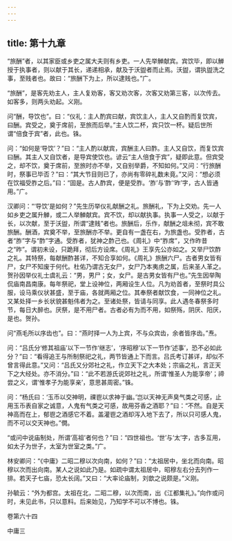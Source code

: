 ```yaml
---
---
---
```

title: 第十九章
---







“旅酬”者，以其家臣或乡吏之属大夫则有乡吏。一人先举觯献宾。宾饮毕，即以觯授于执事者，则以献于其长，递递相承，献及于沃盥者而止焉。沃盥，谓执盥洗之事，至贱者也。故曰：“旅酬下为上，所以逮贱也。”广。

“旅酬”，是客先劝主人，主人复劝客，客又劝次客，次客又劝第三客，以次传去。如客多，则两头劝起。义刚。

问“酬，导饮也”。曰：“仪礼：主人酌宾曰献，宾饮主人，主人又自酌而复饮宾，曰酬。宾受之，奠于席前，至旅而后举。”主人饮二杯，宾只饮一杯。疑后世所谓“倍食于宾”者，此也。铢。

问：“如何是‘导饮’？”曰：“主人酌以献宾，宾酬主人曰酢。主人又自饮，而复饮宾曰酬。其主人又自饮者，是导宾使饮也。谚云“主人倍食于宾”，疑即此意。但宾受之，却不饮，奠于席前，至旅时亦不举，又自别举爵，不知如何。”又问：“行旅酬时，祭事已毕否？”曰：“其大节目则已了，亦尚有零碎礼数未竟。”又问：“想必须在饮福受胙之后。”曰：“固是。古人酢宾，便是受胙。‘胙’与‘酢’‘昨’字，古人皆通用。”广。

汉卿问：“‘导饮’是如何？”先生历举仪礼献酬之礼。旅酬礼，下为上交劝。先一人如乡吏之属升觯，或二人举觯献宾。宾不饮，却以献执事。执事一人受之，以献于长，以次献，至于沃盥，所谓“逮贱”者也。旅酬后，乐作，献酬之俎未彻，宾不敢旅酬。酬酒，宾奠不举，至旅酬亦不举。更自有一盏在右，为旅盏也。受胙者，古者“胙”字与“酢”字通。受胙者，犹神之酢己也。《周礼》中“胙席”，又作昨昔之“昨”。谓初未设，只跪拜，彻后方设席。《周礼》王享先公亦如之。又举尸饮酢之礼。其特祭，每献酬酢甚详，不知合享如何。《周礼》旅酬六尸。古者男女皆有尸，女尸不知废于何代。杜佑乃谓古无女尸，女尸乃本夷虏之属，后来圣人革之。贺孙因举仪礼士虞礼云：“男，男尸；女，女尸。是古男女皆有尸也。”先生因举陶侃庙南昌南康。每年祭祀，堂上设神位，两厢设生人位。凡为劝首者，至祭时具公服，设马乘仪状甚盛，至于庙，各就两厢之位。其奉祭者献饮食，一同神位之礼。又某处择一乡长状貌甚魁伟者为之。至诸处祭，皆请与同享。此人遇冬春祭多时节，每日大醉也。厌祭，是不用尸者。古者必有为而不用，如祭殇，阴厌、阳厌，是也。贺孙。

问“燕毛所以序齿也”。曰：“燕时择一人为上宾，不与众宾齿，余者皆序齿。”焘。

问：“吕氏分‘修其祖庙’以下一节作‘继志’，‘序昭穆’以下一节作‘述事’，恐不必如此分？”曰：“看得追王与所制祭祀之礼，两节皆通上下而言。吕氏考订甚详，却似不曾言得此意。”又问：“吕氏又分郊社之礼，作立天下之大本处；宗庙之礼，言正天下之大经处。亦不消分。”曰：“此不若游氏说郊社之礼，所谓‘惟圣人为能享帝’；禘尝之义，谓‘惟孝子为能享亲’，意思甚周密。”铢。

问：“杨氏曰：‘玉币以交神明，祼鬯以求神于幽。’岂以天神无声臭气类之可感，止用玉币表自家之诚意，人鬼有气类之可感，故用芬香之酒耶？”曰：“不然。自是天神高而在上，郁鬯之酒感它不着。盖灌鬯之酒却泻入地下去了，所以只可感人鬼，而不可以交天神也。”僩。

“或问中说庙制处，所谓‘高祖’者何也？”曰：“四世祖也。‘世’与‘太’字，古多互用，如太子为世子，太室为世室之类。”广。

林安卿问：“《中庸》二昭二穆以次向南，如何？”曰：“太祖居中，坐北而向南。昭穆以次而出向南。某人之说如此乃是。如疏中谓太祖居中，昭穆左右分去列作一排。若天子七庙，恐太长阔。”又曰：“大率论庙制，刘歆之说颇是。”义刚。

孙毓云：“外为都宫。太祖在北，二昭二穆，以次而南，出《江都集礼》。”向作或问时，未见此书，只以意料。后来始见，乃知学不可以不博也。铢。





卷第六十四





中庸三